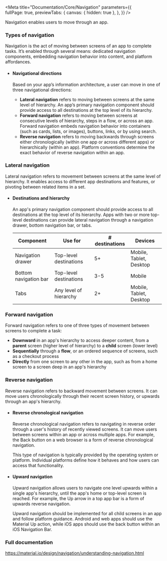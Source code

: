 
<Meta title="Documentation/Core/Navigation"
  parameters={{      
    fullPage: true,
    previewTabs: {
      canvas: { hidden: true },
    },
  }} 
/>

<Title>Navigation</Title>
<Subtitle>Navigation enables users to move through an app.</Subtitle>

### Types of navigation
<p>Navigation is the act of moving between screens of an app to complete tasks. It’s enabled through several means: dedicated navigation components, embedding navigation behavior into content, and platform affordances.</p>

<ul>
  <li>
    <h4>Navigational directions</h4>
    <p>Based on your app’s information architecture, a user can move in one of three navigational directions:</p>
    <ul>
      <li>
        <b>Lateral navigation</b> refers to moving between screens at the same level of hierarchy. An app’s primary navigation component should provide access to all destinations at the top level of its hierarchy.
      </li>
      <li>
        <b>Forward navigation</b> refers to moving between screens at consecutive levels of hierarchy, steps in a flow, or across an app. Forward navigation embeds navigation behavior into containers (such as cards, lists, or images), buttons, links, or by using search.
      </li>
      <li>
        <b>Reverse navigation</b> refers to moving backwards through screens either chronologically (within one app or across different apps) or hierarchically (within an app). Platform conventions determine the exact behavior of reverse navigation within an app.
      </li>
    </ul>
  </li>    
</ul>

### Lateral navigation
<p>Lateral navigation refers to movement between screens at the same level of hierarchy. It enables access to different app destinations and features, or pivoting between related items in a set.</p>

<ul>
  <li>
    <h4>Destinations and hierarchy</h4>
<p>An app's primary navigation component should provide access to all destinations at the top level of its hierarchy. Apps with two or more top-level destinations can provide lateral navigation through a navigation drawer, bottom navigation bar, or tabs.</p>

<table class="mdc-data-table__table"><thead><tr class="mdc-data-table__header-row">
<th class="mdc-data-table__header-cell">Component</th>
<th class="mdc-data-table__header-cell">Use for</th>
<th class="mdc-data-table__header-cell"># destinations</th>
<th class="mdc-data-table__header-cell">Devices</th>
</tr>
</thead><tbody class="mdc-data-table__content"><tr class="mdc-data-table__row">
<td class="mdc-data-table__cell">Navigation drawer</td>
<td class="mdc-data-table__cell">Top-level destinations</td>
<td class="mdc-data-table__cell">5+</td>
<td class="mdc-data-table__cell">Mobile, Tablet, Desktop</td>
</tr>
<tr class="mdc-data-table__row">
<td class="mdc-data-table__cell">Bottom navigation bar</td>
<td class="mdc-data-table__cell">Top-level destinations</td>
<td class="mdc-data-table__cell">3-5</td>
<td class="mdc-data-table__cell">Mobile</td>
</tr>
<tr class="mdc-data-table__row">
<td class="mdc-data-table__cell">Tabs</td>
<td class="mdc-data-table__cell">Any level of hierarchy</td>
<td class="mdc-data-table__cell">2+</td>
<td class="mdc-data-table__cell">Mobile, Tablet, Desktop</td>
</tr>
</tbody></table>
  </li>    
</ul>

### Forward navigation
<p>Forward navigation refers to one of three types of movement between screens to complete a task:</p>

<ul>
<li><strong>Downward</strong> in an app's hierarchy to access deeper content, from a <strong>parent</strong> screen (higher level of hierarchy) to a <strong>child</strong> screen (lower level)</li>
<li><strong>Sequentially</strong> through a <strong>flow</strong>, or an ordered sequence of screens, such as a checkout process</li>
<li><strong>Directly</strong> from one screen to any other in the app, such as from a home screen to a screen deep in an app's hierarchy</li>
</ul>

### Reverse navigation
<p>Reverse navigation refers to backward movement between screens. It can move users chronologically through their recent screen history, or upwards through an app's hierarchy.</p>

<ul>
  <li>
    <h4>Reverse chronological navigation</h4>
    <p>Reverse chronological navigation refers to navigating in reverse order through a user's history of recently viewed screens. It can move users between screens within an app or across multiple apps. For example, the Back button on a web browser is a form of reverse chronological navigation.</p>
    <p>This type of navigation is typically provided by the operating system or platform. Individual platforms define how it behaves and how users can access that functionality.</p>
  </li>
  <li>
    <h4>Upward navigation</h4>
    <p>Upward navigation allows users to navigate one level upwards within a single app's hierarchy, until the app's home or top-level screen is reached. For example, the Up arrow in a top app bar is a form of upwards reverse navigation.</p>
    <p>Upward navigation should be implemented for all child screens in an app and follow platform guidance. Android and web apps should use the Material Up action, while iOS apps should use the back button within an iOS Navigation Bar.</p>
  </li>
</ul>

### Full documentation

<a class="link" target="_blank" href="https://material.io/design/navigation/understanding-navigation.html">https://material.io/design/navigation/understanding-navigation.html</a>